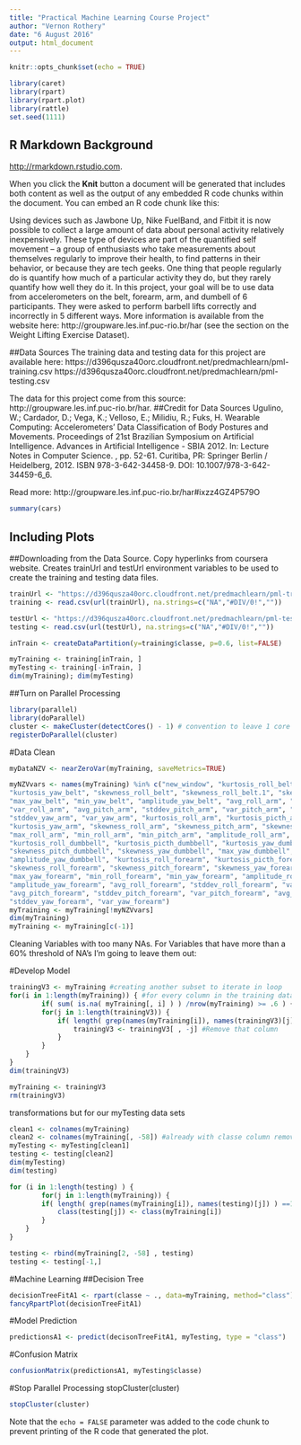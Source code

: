 ---
title: "Practical Machine Learning Course Project"
author: "Vernon Rothery"
date: "6 August 2016"
output: html_document
---

```{r setup, include=FALSE}
knitr::opts_chunk$set(echo = TRUE)
```

```{r}
library(caret)
library(rpart)
library(rpart.plot)
library(rattle)
set.seed(1111)

```

## R Markdown Background

 <http://rmarkdown.rstudio.com>.

When you click the **Knit** button a document will be generated that includes both content as well as the output of any embedded R code chunks within the document. You can embed an R code chunk like this:

Using devices such as Jawbone Up, Nike FuelBand, and Fitbit it is now possible to collect a large amount of data about personal activity relatively inexpensively. These type of devices are part of the quantified self movement – a group of enthusiasts who take measurements about themselves regularly to improve their health, to find patterns in their behavior, or because they are tech geeks. One thing that people regularly do is quantify how much of a particular activity they do, but they rarely quantify how well they do it. In this project, your goal will be to use data from accelerometers on the belt, forearm, arm, and dumbell of 6 participants. They were asked to perform barbell lifts correctly and incorrectly in 5 different ways. More information is available from the website here: http://groupware.les.inf.puc-rio.br/har (see the section on the Weight Lifting Exercise Dataset).

##Data Sources
The training data and testing data for this project are available here:
https://d396qusza40orc.cloudfront.net/predmachlearn/pml-training.csv
https://d396qusza40orc.cloudfront.net/predmachlearn/pml-testing.csv

The data for this project come from this source: http://groupware.les.inf.puc-rio.br/har. 
##Credit for Data Sources
Ugulino, W.; Cardador, D.; Vega, K.; Velloso, E.; Milidiu, R.; Fuks, H. Wearable Computing: Accelerometers' Data Classification of Body Postures and Movements. Proceedings of 21st Brazilian Symposium on Artificial Intelligence. Advances in Artificial Intelligence - SBIA 2012. In: Lecture Notes in Computer Science. , pp. 52-61. Curitiba, PR: Springer Berlin / Heidelberg, 2012. ISBN 978-3-642-34458-9. DOI: 10.1007/978-3-642-34459-6_6. 

Read more: http://groupware.les.inf.puc-rio.br/har#ixzz4GZ4P579O


```{r cars, echo=TRUE}
summary(cars)
```

## Including Plots
##Downloading from the Data Source.
Copy hyperlinks from coursera website.
Creates trainUrl and testUrl environment variables to be used to create the training and testing data files.
```{r}

trainUrl <- "https://d396qusza40orc.cloudfront.net/predmachlearn/pml-training.csv"
training <- read.csv(url(trainUrl), na.strings=c("NA","#DIV/0!",""))

testUrl <- "https://d396qusza40orc.cloudfront.net/predmachlearn/pml-testing.csv"
testing <- read.csv(url(testUrl), na.strings=c("NA","#DIV/0!",""))

inTrain <- createDataPartition(y=training$classe, p=0.6, list=FALSE)

myTraining <- training[inTrain, ]
myTesting <- training[-inTrain, ]
dim(myTraining); dim(myTesting)

```
##Turn on Parallel Processing
```{r}
library(parallel)
library(doParallel)
cluster <- makeCluster(detectCores() - 1) # convention to leave 1 core for OS
registerDoParallel(cluster)

```
#Data Clean
```{r}

myDataNZV <- nearZeroVar(myTraining, saveMetrics=TRUE)

myNZVvars <- names(myTraining) %in% c("new_window", "kurtosis_roll_belt", "kurtosis_picth_belt",
"kurtosis_yaw_belt", "skewness_roll_belt", "skewness_roll_belt.1", "skewness_yaw_belt",
"max_yaw_belt", "min_yaw_belt", "amplitude_yaw_belt", "avg_roll_arm", "stddev_roll_arm",
"var_roll_arm", "avg_pitch_arm", "stddev_pitch_arm", "var_pitch_arm", "avg_yaw_arm",
"stddev_yaw_arm", "var_yaw_arm", "kurtosis_roll_arm", "kurtosis_picth_arm",
"kurtosis_yaw_arm", "skewness_roll_arm", "skewness_pitch_arm", "skewness_yaw_arm",
"max_roll_arm", "min_roll_arm", "min_pitch_arm", "amplitude_roll_arm", "amplitude_pitch_arm",
"kurtosis_roll_dumbbell", "kurtosis_picth_dumbbell", "kurtosis_yaw_dumbbell", "skewness_roll_dumbbell",
"skewness_pitch_dumbbell", "skewness_yaw_dumbbell", "max_yaw_dumbbell", "min_yaw_dumbbell",
"amplitude_yaw_dumbbell", "kurtosis_roll_forearm", "kurtosis_picth_forearm", "kurtosis_yaw_forearm",
"skewness_roll_forearm", "skewness_pitch_forearm", "skewness_yaw_forearm", "max_roll_forearm",
"max_yaw_forearm", "min_roll_forearm", "min_yaw_forearm", "amplitude_roll_forearm",
"amplitude_yaw_forearm", "avg_roll_forearm", "stddev_roll_forearm", "var_roll_forearm",
"avg_pitch_forearm", "stddev_pitch_forearm", "var_pitch_forearm", "avg_yaw_forearm",
"stddev_yaw_forearm", "var_yaw_forearm")
myTraining <- myTraining[!myNZVvars]
dim(myTraining)
myTraining <- myTraining[c(-1)]

```

Cleaning Variables with too many NAs. For Variables that have more than a 60% threshold of NA’s I’m going to leave them out:



#Develop Model
```{r}
trainingV3 <- myTraining #creating another subset to iterate in loop
for(i in 1:length(myTraining)) { #for every column in the training dataset
        if( sum( is.na( myTraining[, i] ) ) /nrow(myTraining) >= .6 ) { #if n?? NAs > 60% of total observations
        for(j in 1:length(trainingV3)) {
            if( length( grep(names(myTraining[i]), names(trainingV3)[j]) ) ==1)  { #if the columns are the same:
                trainingV3 <- trainingV3[ , -j] #Remove that column
            }   
        } 
    }
}
dim(trainingV3)

myTraining <- trainingV3
rm(trainingV3)

```

transformations but for our myTesting data sets

```{r}
clean1 <- colnames(myTraining)
clean2 <- colnames(myTraining[, -58]) #already with classe column removed
myTesting <- myTesting[clean1]
testing <- testing[clean2]
dim(myTesting)
dim(testing)
```

```{r}

for (i in 1:length(testing) ) {
        for(j in 1:length(myTraining)) {
        if( length( grep(names(myTraining[i]), names(testing)[j]) ) ==1)  {
            class(testing[j]) <- class(myTraining[i])
        }      
    }      
}

```

```{r}
testing <- rbind(myTraining[2, -58] , testing) 
testing <- testing[-1,]
```

#Machine Learning 
##Decision Tree
```{r}
decisionTreeFitA1 <- rpart(classe ~ ., data=myTraining, method="class")
fancyRpartPlot(decisionTreeFitA1)
```

#Model Prediction
```{r}
predictionsA1 <- predict(decisonTreeFitA1, myTesting, type = "class")
```

#Confusion Matrix
```{r}
confusionMatrix(predictionsA1, myTesting$classe)
```


#Stop Parallel Processing
stopCluster(cluster)
```{r}
stopCluster(cluster)
```


Note that the `echo = FALSE` parameter was added to the code chunk to prevent printing of the R code that generated the plot.
